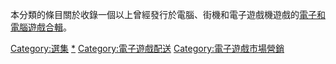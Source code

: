 本分類的條目關於收錄一個以上曾經發行於電腦、街機和電子遊戲機遊戲的[[電子遊戲|電子和電腦遊戲]][[合輯|合輯]]。

[[Category:選集|Category:選集]]
[[Category:電子遊戲系列|*]]
[[Category:電子遊戲配送|Category:電子遊戲配送]]
[[Category:電子遊戲市場營銷|Category:電子遊戲市場營銷]]